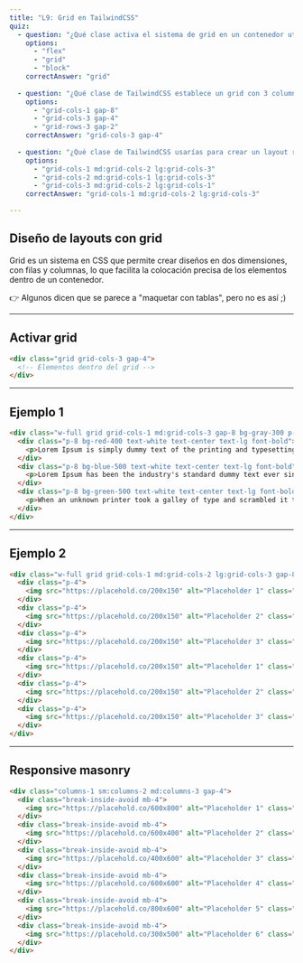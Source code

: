 ```yaml
---
title: "L9: Grid en TailwindCSS"
quiz:
  - question: "¿Qué clase activa el sistema de grid en un contenedor utilizando TailwindCSS?"
    options:
      - "flex"
      - "grid"
      - "block"
    correctAnswer: "grid"
    
  - question: "¿Qué clase de TailwindCSS establece un grid con 3 columnas y un espacio entre columnas?"
    options:
      - "grid-cols-1 gap-8"
      - "grid-cols-3 gap-4"
      - "grid-rows-3 gap-2"
    correctAnswer: "grid-cols-3 gap-4"
    
  - question: "¿Qué clase de TailwindCSS usarías para crear un layout responsive que cambia de una columna a dos en pantallas medianas y tres en pantallas grandes?"
    options:
      - "grid-cols-1 md:grid-cols-2 lg:grid-cols-3"
      - "grid-cols-2 md:grid-cols-1 lg:grid-cols-3"
      - "grid-cols-3 md:grid-cols-2 lg:grid-cols-1"
    correctAnswer: "grid-cols-1 md:grid-cols-2 lg:grid-cols-3"

---
```


## Diseño de layouts con grid

Grid es un sistema en CSS que permite crear diseños en dos dimensiones, con filas y columnas, lo que facilita la colocación precisa de los elementos dentro de un contenedor.

👉 Algunos dicen que se parece a "maquetar con tablas", pero no es así ;)

---

## Activar grid

```html
<div class="grid grid-cols-3 gap-4">
  <!-- Elementos dentro del grid -->
</div>
```

---

## Ejemplo 1

```html live
<div class="w-full grid grid-cols-1 md:grid-cols-3 gap-8 bg-gray-300 p-8">
  <div class="p-8 bg-red-400 text-white text-center text-lg font-bold">
    <p>Lorem Ipsum is simply dummy text of the printing and typesetting industry.</p>
  </div>
  <div class="p-8 bg-blue-500 text-white text-center text-lg font-bold">
    <p>Lorem Ipsum has been the industry's standard dummy text ever since the 1500s.</p>
  </div>
  <div class="p-8 bg-green-500 text-white text-center text-lg font-bold">
    <p>When an unknown printer took a galley of type and scrambled it to make a type specimen book.</p>
  </div>
</div>
```


---

## Ejemplo 2

```html live
<div class="w-full grid grid-cols-1 md:grid-cols-2 lg:grid-cols-3 gap-8 bg-gray-100 p-8">
  <div class="p-4">
    <img src="https://placehold.co/200x150" alt="Placeholder 1" class="w-full h-auto">
  </div>
  <div class="p-4">
    <img src="https://placehold.co/200x150" alt="Placeholder 2" class="w-full h-auto">
  </div>
  <div class="p-4">
    <img src="https://placehold.co/200x150" alt="Placeholder 3" class="w-full h-auto">
  </div>
  <div class="p-4">
    <img src="https://placehold.co/200x150" alt="Placeholder 1" class="w-full h-auto">
  </div>
  <div class="p-4">
    <img src="https://placehold.co/200x150" alt="Placeholder 2" class="w-full h-auto">
  </div>
  <div class="p-4">
    <img src="https://placehold.co/200x150" alt="Placeholder 3" class="w-full h-auto">
  </div>
</div>
```


---

## Responsive masonry

```html live
<div class="columns-1 sm:columns-2 md:columns-3 gap-4">
  <div class="break-inside-avoid mb-4">
    <img src="https://placehold.co/600x800" alt="Placeholder 1" class="w-full h-auto self-start">
  </div>
  <div class="break-inside-avoid mb-4">
    <img src="https://placehold.co/600x400" alt="Placeholder 2" class="w-full h-auto">
  </div>
  <div class="break-inside-avoid mb-4">
    <img src="https://placehold.co/400x600" alt="Placeholder 3" class="w-full h-auto">
  </div>
  <div class="break-inside-avoid mb-4">
    <img src="https://placehold.co/600x600" alt="Placeholder 4" class="w-full h-auto">
  </div>
  <div class="break-inside-avoid mb-4">
    <img src="https://placehold.co/800x600" alt="Placeholder 5" class="w-full h-auto">
  </div>
  <div class="break-inside-avoid mb-4">
    <img src="https://placehold.co/300x500" alt="Placeholder 6" class="w-full h-auto">
  </div>
</div>

```

